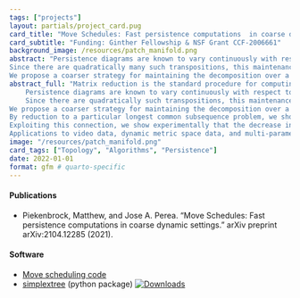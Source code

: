 ```yaml
---
tags: ["projects"]
layout: partials/project_card.pug
card_title: "Move Schedules: Fast persistence computations  in coarse dynamic settings"
card_subtitle: "Funding: Ginther Fellowship & NSF Grant CCF-2006661"
background_image: /resources/patch_manifold.png
abstract: "Persistence diagrams are known to vary continuously with respect to their input, motivating the  study of their computation for time-varying filtered complexes. Computationally, simulating persistence dynamically can be reduced to maintaining a valid decomposition under adjacent transpositions in the filtration order. 
Since there are quadratically many such transpositions, this maintenance procedure exhibits limited scalability and often is too fine for many applications. 
We propose a coarser strategy for maintaining the decomposition over a 1-parameter family of filtrations that requires only subquadratic time and linear space to construct."
abstract_full: "Matrix reduction is the standard procedure for computing the persistent homology of a filtered simplicial complex with $m$ simplices. Its output is a particular decomposition of the total boundary matrix, from which the persistence diagrams and generating cycles are derived. 
	Persistence diagrams are known to vary continuously with respect to their input, motivating the  study of their computation for time-varying filtered complexes. Computationally, simulating persistence dynamically can be reduced to maintaining a valid decomposition under adjacent transpositions in the filtration order. 
	Since there are quadratically such transpositions, this maintenance procedure exhibits limited scalability and often is too fine for many applications. 
We propose a coarser strategy for maintaining the decomposition over a 1-parameter family of filtrations that requires only superlinear time and linear space to construct. 
By reduction to a particular longest common subsequence problem, we show the storage needed to employ this strategy is actually sublinear in expectation. 
Exploiting this connection, we show experimentally that the decrease in operations to compute diagrams across a family of filtrations, is proportional to the difference between the expected quadratic number of states and the proposed sublinear coarsening.
Applications to video data, dynamic metric space data, and multi-parameter persistence are also presented."
image: "/resources/patch_manifold.png"
card_tags: ["Topology", "Algorithms", "Persistence"]
date: 2022-01-01
format: gfm # quarto-specific 
---
```


:::{.flex .items-center .px-2 .py-1 .bg-gray-100}
<h4 class="font-bold bg-gray-100"> Publications </h4>
:::

:::{.p-2 .overflow-auto .px-4 .py-2 .bg-white-100}
:::{.prose-md .lisc-desc .text-sm .space-y-2}
- Piekenbrock, Matthew, and Jose A. Perea. "Move Schedules: Fast persistence computations in coarse dynamic settings." arXiv preprint arXiv:2104.12285 (2021).
:::
:::

:::{.flex .items-center .px-2 .py-1 .bg-gray-100}
<h4 class="font-bold bg-gray-100"> Software </h4>
:::

:::{.p-2 .overflow-auto .px-4 .py-2 .bg-white-100}
:::{.prose-md .lisc-desc .text-sm .space-y-2}
- [Move scheduling code](https://github.com/peekxc/move_schedules)
- [simplextree](https://github.com/peekxc/simplextree) (python package) [![Downloads](https://static.pepy.tech/badge/simplextree)](https://pepy.tech/project/simplextree){.float-right}
:::
:::
